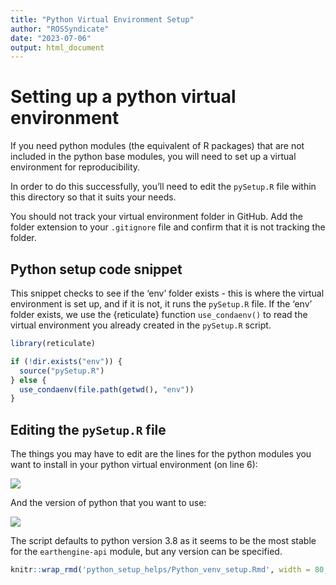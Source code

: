 ```yaml
---
title: "Python Virtual Environment Setup"
author: "ROSSyndicate"
date: "2023-07-06"
output: html_document
---
```


# Setting up a python virtual environment

If you need python modules (the equivalent of R packages) that are not included in the python base modules, you will need to set up a virtual environment for reproducibility.

In order to do this successfully, you'll need to edit the `pySetup.R` file within this directory so that it suits your needs.

You should not track your virtual environment folder in GitHub. Add the folder extension to your `.gitignore` file and confirm that it is not tracking the folder.

## Python setup code snippet

This snippet checks to see if the 'env' folder exists - this is where the virtual environment is set up, and if it is not, it runs the `pySetup.R` file. If the 'env' folder exists, we use the {reticulate} function `use_condaenv()` to read the virtual environment you already created in the `pySetup.R` script.

```r
library(reticulate)

if (!dir.exists("env")) {
  source("pySetup.R")
} else {
  use_condaenv(file.path(getwd(), "env"))
}
```

## Editing the `pySetup.R` file

The things you may have to edit are the lines for the python modules you want to install in your python virtual environment (on line 6):

![](images/Screenshot 2023-07-06 at 10.20.40 AM.png)

And the version of python that you want to use:

![](images/Screenshot 2023-07-06 at 10.22.42 AM.png)

The script defaults to python version 3.8 as it seems to be the most stable for the `earthengine-api` module, but any version can be specified.

```r
knitr::wrap_rmd('python_setup_helps/Python_venv_setup.Rmd', width = 80, backup = NULL)
```

